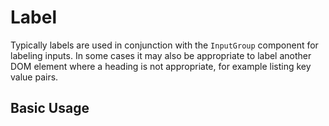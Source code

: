 
<Meta of={LabelStories} />

# Label

Typically labels are used in conjunction with the `InputGroup` component for labeling inputs. In some cases it may also be appropriate to label another DOM element where a heading is not appropriate, for example listing key value pairs.

## Basic Usage

<Canvas>
  <Story of={LabelStories.BasicUsage} />
</Canvas>

<RenderHtmlMarkup component="Label" story="Basic Usage" />
